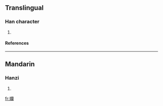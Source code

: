 ==Translingual==
===Han character===
{{Han char|rn=38|rad=女|as=21|sn=24|four=|canj=女廿日田 (VTAW)}}
# {{defn|Han|sort=女21}}
====References====
{{Han ref|kx=0274.310|dkj=06920|dj=0543.070|hdz=21091.130|uh=5B4F|ud=23375}}
----
==Mandarin==
===Hanzi===
{{cmn-hanzi|pin=[[lǎn]] (lan3)|wg=lan<sup>3</sup>}}
# {{defn|Mandarin}}

[[fr:孏]]